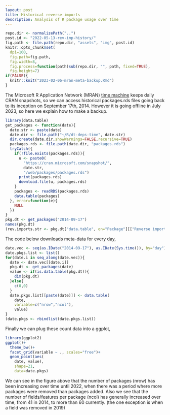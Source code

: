 ```yaml
---
layout: post
title: Historical reverse imports
description: Analysis of R package usage over time
---
```


```r
repo.dir <- normalizePath("..")
post.id <- "2022-05-13-rev-imp-history/"
fig.path <- file.path(repo.dir, "assets", "img", post.id)
knitr::opts_chunk$set(
  dpi=100,
  fig.path=fig.path,
  fig.width=8,
  fig.process=function(path)sub(repo.dir, "", path, fixed=TRUE),
  fig.height=7)
if(FALSE){
  knitr::knit("2023-02-06-mran-meta-backup.Rmd")
}
```

The Microsoft R Application Network (MRAN) [time
machine](https://mran.microsoft.com/documents/rro/reproducibility#timemachine)
keeps daily CRAN snapshots, so we can access historical packages.rds
files going back to its inception on September 17th, 2014. However it
is going offline in July 2023, so here we explain how to make a
backup.

```r
library(data.table)
get_packages <- function(date){
  date.str <- paste(date)
  date.dir <- file.path("~/R/dt-deps-time", date.str)
  dir.create(date.dir,showWarnings=FALSE,recursive=TRUE)
  packages.rds <- file.path(date.dir, "packages.rds")
  tryCatch({
    if(!file.exists(packages.rds)){
      u <- paste0(
        "https://cran.microsoft.com/snapshot/",
        date.str,
        "/web/packages/packages.rds")
      print(packages.rds)
      download.file(u, packages.rds)
    }
    packages <- readRDS(packages.rds)
    data.table(packages)
  }, error=function(e){
    NULL
  })
}
pkg.dt <- get_packages("2014-09-17")
names(pkg.dt)
(rev.imports.str <- pkg.dt["data.table", on="Package"][["Reverse imports"]])
```

The code below downloads meta-data for every day,

```r
date.vec <- seq(as.IDate("2014-09-17"), as.IDate(Sys.time()), by="day")
date.pkgs.list <- list()
for(date.i in seq_along(date.vec)){
  date <- date.vec[[date.i]]
  pkg.dt <- get_packages(date)
  value <- if(is.data.table(pkg.dt)){
    dim(pkg.dt)
  }else{
    c(0,0)
  }
  date.pkgs.list[[paste(date)]] <- data.table(
    date,
    variable=c("nrow","ncol"),
    value)
}
(date.pkgs <- rbindlist(date.pkgs.list))
```

Finally we can plug these count data into a ggplot,

```r
library(ggplot2)
ggplot()+
  theme_bw()+
  facet_grid(variable ~ ., scales="free")+
  geom_point(aes(
    date, value),
    shape=21,
    data=date.pkgs)
```

We can see in the figure above that the number of packages (nrow) has
been increasing over time until 2022, when there was a period where
more packages were removed than packages added. Also we see that the
number of fields/features per package (ncol) has generally increased
over time, from 41 in 2014, to more than 60 currently. (the one
exception is when a field was removed in 2019)

